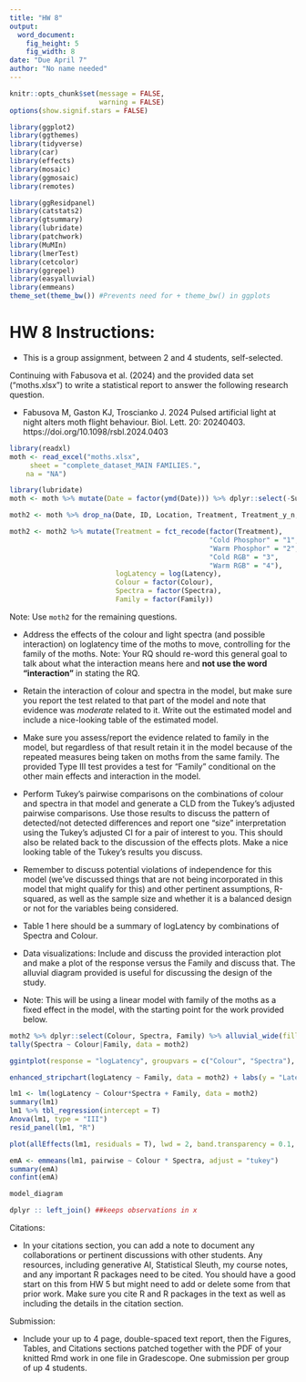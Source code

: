 ```yaml
---
title: "HW 8"
output:
  word_document:
    fig_height: 5
    fig_width: 8
date: "Due April 7"
author: "No name needed"
---
```


```r
knitr::opts_chunk$set(message = FALSE,
                      warning = FALSE)
options(show.signif.stars = FALSE)

library(ggplot2)
library(ggthemes)
library(tidyverse)
library(car)
library(effects)
library(mosaic)
library(ggmosaic)
library(remotes) 

library(ggResidpanel)
library(catstats2)
library(gtsummary)
library(lubridate)
library(patchwork)
library(MuMIn)
library(lmerTest)
library(cetcolor)
library(ggrepel)
library(easyalluvial)
library(emmeans)
theme_set(theme_bw()) #Prevents need for + theme_bw() in ggplots
```

# HW 8 Instructions:

* This is a group assignment, between 2 and 4 students, self-selected.

Continuing with Fabusova et al. (2024) and the provided data set ("moths.xlsx") to write a statistical report to answer the following research question.

* Fabusova M, Gaston KJ, Troscianko J. 2024 Pulsed artificial light at night alters moth flight behaviour. Biol. Lett. 20: 20240403. https://doi.org/10.1098/rsbl.2024.0403

```r
library(readxl)
moth <- read_excel("moths.xlsx", 
     sheet = "complete_dataset_MAIN FAMILIES.", 
    na = "NA")

library(lubridate)
moth <- moth %>% mutate(Date = factor(ymd(Date))) %>% dplyr::select(-Sunset_time)

moth2 <- moth %>% drop_na(Date, ID, Location, Treatment, Treatment_y_n, Colour, Spectra, Moon_Phase, Temp, Wind_speed_ms, Humidity, Common_name, Latin_name, Family, Sub_family, Latency) #Slight change from prior HW to keep more observations!

moth2 <- moth2 %>% mutate(Treatment = fct_recode(factor(Treatment),
                                                 "Cold Phosphor" = "1",
                                                 "Warm Phosphor" = "2",
                                                 "Cold RGB" = "3",
                                                 "Warm RGB" = "4"), 
                          logLatency = log(Latency),
                          Colour = factor(Colour),
                          Spectra = factor(Spectra),
                          Family = factor(Family))
```

Note: Use `moth2` for the remaining questions.

* Address the effects of the colour and light spectra (and possible interaction) on loglatency time of the moths to move, controlling for the family of the moths. Note: Your RQ should re-word this general goal to talk about what the interaction means here and **not use the word "interaction"** in stating the RQ.

* Retain the interaction of colour and spectra in the model, but make sure you report the test related to that part of the model and note that evidence was _moderate_ related to it. Write out the estimated model and include a nice-looking table of the estimated model.

* Make sure you assess/report the evidence related to family in the model, but regardless of that result retain it in the model because of the repeated measures being taken on moths from the same family. The provided Type III test provides a test for "Family" conditional on the other main effects and interaction in the model.

* Perform Tukey's pairwise comparisons on the combinations of colour and spectra in that model and generate a CLD from the Tukey's adjusted pairwise comparisons. Use those results to discuss the pattern of detected/not detected differences and report one "size" interpretation using the Tukey's adjusted CI for a pair of interest to you. This should also be related back to the discussion of the effects plots. Make a nice looking table of the Tukey's results you discuss.

* Remember to discuss potential violations of independence for this model (we've discussed things that are not being incorporated in this model that might qualify for this) and other pertinent assumptions, R-squared, as well as the sample size and whether it is a balanced design or not for the variables being considered.

* Table 1 here should be a summary of logLatency by combinations of Spectra and Colour.

* Data visualizations: Include and discuss the provided interaction plot and make a plot of the response versus the Family and discuss that. The alluvial diagram provided is useful for discussing the design of the study.

* Note: This will be using a linear model with family of the moths as a fixed effect in the model, with the starting point for the work provided below.

```r
moth2 %>% dplyr::select(Colour, Spectra, Family) %>% alluvial_wide(fill_by = "last_variable")
tally(Spectra ~ Colour|Family, data = moth2)

ggintplot(response = "logLatency", groupvars = c("Colour", "Spectra"), data = moth2)

enhanced_stripchart(logLatency ~ Family, data = moth2) + labs(y = "Latency time (log seconds)")

lm1 <- lm(logLatency ~ Colour*Spectra + Family, data = moth2)
summary(lm1)
lm1 %>% tbl_regression(intercept = T)
Anova(lm1, type = "III")
resid_panel(lm1, "R")

plot(allEffects(lm1, residuals = T), lwd = 2, band.transparency = 0.1, residuals.pch = 14)

emA <- emmeans(lm1, pairwise ~ Colour * Spectra, adjust = "tukey")
summary(emA)
confint(emA)

```

```r
model_diagram 

dplyr :: left_join() ##keeps observations in x 
```

Citations:

* In your citations section, you can add a note to document any collaborations or pertinent discussions with other students. Any resources, including generative AI, Statistical Sleuth, my course notes, and any important R packages need to be cited. You should have a good start on this from HW 5 but might need to add or delete some from that prior work. Make sure you cite R and R packages in the text as well as including the details in the citation section.

Submission: 

* Include your up to 4 page, double-spaced text report, then the Figures, Tables, and Citations sections patched together with the PDF of your knitted Rmd work in one file in Gradescope. One submission per group of up 4 students.

